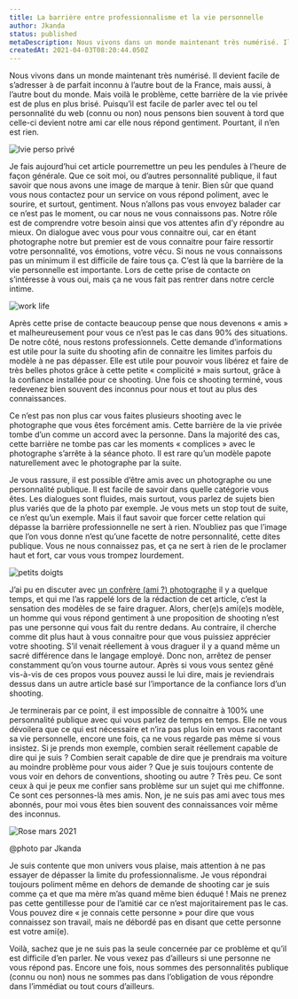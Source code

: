 ---
title: La barrière entre professionnalisme et la vie personnelle
author: Jkanda
status: published
metaDescription: Nous vivons dans un monde maintenant très numérisé. Il devient facile de s’adresser à de parfait inconnu à l’autre bout de la France, mais aussi, à l’autre bout du monde. Mais voilà le problème, cette barrière de la vie privée est de plus en plus brisé. Puisqu’il est facile de parler avec tel ou tel personnalité du web (connu ou non) nous pensons bien souvent à tord que celle-ci devient notre ami car elle nous répond gentiment. Pourtant, il n’en est rien.
createdAt: 2021-04-03T08:20:44.050Z
---


Nous vivons dans un monde maintenant très numérisé. Il devient facile de s’adresser à de parfait inconnu à l’autre bout de la France, mais aussi, à l’autre bout du monde. Mais voilà le problème, cette barrière de la vie privée est de plus en plus brisé. Puisqu’il est facile de parler avec tel ou tel personnalité du web (connu ou non) nous pensons bien souvent à tord que celle-ci devient notre ami car elle nous répond gentiment.
Pourtant, il n’en est rien.



![lvie perso privé](https://s3.fr-par.scw.cloud/assets.blog.jkanda/equilibre-viepro-vieperso.png)



Je fais aujourd’hui cet article pourremettre un peu les pendules à l’heure de façon générale. Que ce soit moi, ou d’autres personnalité publique, il faut savoir que nous avons une image de marque à tenir. Bien sûr que quand vous nous contactez pour un service on vous répond poliment, avec le sourire, et surtout, gentiment. Nous n’allons pas vous envoyez balader car ce n’est pas le moment, ou car nous ne vous connaissons pas. Notre rôle est de comprendre votre besoin ainsi que vos attentes afin d’y
répondre au mieux. On dialogue avec vous pour vous connaitre oui, car en étant
photographe notre but premier est de vous connaitre pour faire ressortir votre
personnalité, vos émotions, votre vécu. Si nous ne vous connaissons pas un minimum il est difficile de faire tous ça. C’est là que la barrière de la vie personnelle est importante. Lors de cette prise de contacte on s’intéresse à vous oui, mais ça ne vous fait pas rentrer dans notre cercle intime.



![work life](https://s3.fr-par.scw.cloud/assets.blog.jkanda/Work-life-balance_fr.png)



Après cette prise de contacte beaucoup pense que nous devenons « amis » et malheureusement pour vous ce n’est pas le cas dans 90% des situations. De notre côté, nous restons professionnels. Cette demande d’informations est utile pour la suite du
shooting afin de connaitre les limites parfois du modèle à ne pas dépasser. Elle est utile pour pouvoir vous libérez et faire de très belles photos grâce à cette petite « complicité » mais surtout, grâce à la confiance installée pour ce shooting. Une fois ce shooting terminé, vous redevenez bien souvent des inconnus pour nous et tout au plus des connaissances.





Ce n’est pas non plus car vous faites plusieurs shooting avec le photographe que vous êtes forcément amis. Cette barrière de la vie privée tombe d’un comme un accord avec la personne. Dans la majorité des cas, cette barrière ne tombe pas car les moments « complices » avec le photographe s’arrête à la séance photo. Il est rare qu’un modèle papote naturellement avec le photographe par la suite.





Je vous rassure, il est possible d’être amis avec un photographe ou une personnalité publique. Il est facile de savoir dans quelle catégorie vous êtes. Les dialogues sont fluides, mais surtout, vous parlez de sujets bien plus variés que de la photo par exemple. Je vous mets un stop tout de suite, ce n’est qu’un exemple. Mais il faut savoir que forcer cette relation qui dépasse la barrière professionnelle ne sert à rien. N’oubliez pas que l’image que l’on vous donne n’est qu’une facette de notre personnalité, cette dites publique. Vous ne nous connaissez pas, et ça ne sert à rien de le proclamer haut et fort, car vous vous trompez lourdement.



![petits doigts](https://s3.fr-par.scw.cloud/assets.blog.jkanda/amitie-.jpg)



J’ai pu en discuter avec [un confrère (ami ?) photographe](https://www.instagram.com/elixir.s.photo/) il y a quelque temps, et qui me l’as rappelé lors de la rédaction de cet article, c’est la sensation des modèles de se faire draguer. Alors, cher(e)s ami(e)s modèle, un homme qui vous répond gentiment à une proposition de shooting n’est pas une personne qui vous fait du rentre dedans. Au contraire, il cherche comme dit plus haut à vous connaitre pour que vous puissiez apprécier votre shooting. S’il venait réellement à vous draguer il y a quand même un sacré différence dans le langage employé. Donc non, arrêtez de penser constamment qu’on vous tourne autour. Après si vous vous sentez gêné vis-à-vis de ces propos vous pouvez aussi le lui dire, mais je reviendrais dessus dans un autre article basé sur l’importance de la confiance lors d’un shooting.



Je terminerais par ce point, il est impossible de connaitre à 100% une personnalité publique avec qui vous parlez de temps en temps. Elle ne vous dévoilera que ce qui est nécessaire et n’ira pas plus loin en vous racontant sa vie personnelle, encore une fois, ça ne vous regarde pas même si vous insistez. Si je prends mon exemple, combien serait réellement capable de dire qui je suis ? Combien serait capable de dire que je prendrais ma voiture au moindre problème pour vous aider ? Que je suis toujours contente de vous voir en dehors de conventions, shooting ou autre ? Très peu. Ce sont ceux à qui je peux me confier sans problème sur un sujet qui me chiffonne. Ce sont ces personnes-là mes amis. Non, je ne suis pas ami avec tous mes abonnés, pour moi vous êtes bien souvent des connaissances voir même des inconnus. 



![Rose mars 2021](https://s3.fr-par.scw.cloud/assets.blog.jkanda/JKanda_JKA_3080.jpg)

@photo par Jkanda



Je suis contente que mon univers vous plaise, mais attention à ne pas essayer de dépasser la limite du professionnalisme. Je vous répondrai toujours poliment même en dehors de demande de shooting car je suis comme ça et que ma mère m’as quand même bien éduqué ! Mais ne prenez pas cette gentillesse pour de l’amitié car ce n’est majoritairement pas le cas. Vous pouvez dire « je connais cette personne » pour dire que vous connaissez son travail, mais ne débordé pas en disant que cette personne est votre ami(e).



Voilà, sachez que je ne suis pas la seule concernée par ce problème et qu’il est difficile d’en parler. Ne vous vexez pas d’ailleurs si une personne ne vous répond pas. Encore une fois, nous sommes des personnalités publique (connu ou non) nous ne sommes pas dans l’obligation de vous répondre dans l’immédiat ou tout cours d’ailleurs. 
